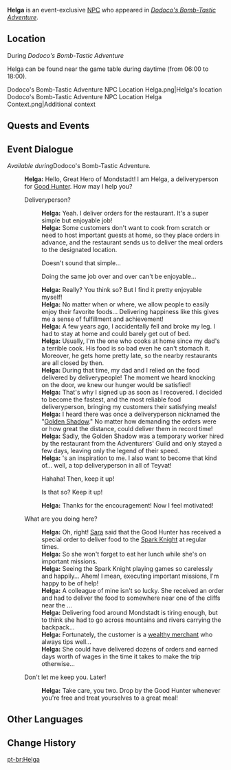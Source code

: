 {{Meta
<!-- Remove this template after adding the missing info -->
|missing_NPC_profile  = yes
}}
{{Character Infobox
|type             = Event NPC
|image            = NPC Helga.png
|realname         = <!-- Optional, if different from in-game name -->
|deceased         = <!-- Past (for deceased prior to events of the game) or free response -->
|region           = Mondstadt
|location         = Mondstadt
|affiliation      = Good Hunter
|title            = Good Hunter Deliveryperson

|ancestry         = <!-- Clan/family -->
|father           = 
|mother           = 
|spouse           = 
|sibling          = 
|child            = 
|relative         = 
}}
'''Helga''' is an event-exclusive [[NPC]] who appeared in ''[[Dodoco's Bomb-Tastic Adventure]]''.

==Location==
;During ''Dodoco's Bomb-Tastic Adventure''
Helga can be found near the game table during daytime (from 06:00 to 18:00).
<gallery>
Dodoco's Bomb-Tastic Adventure NPC Location Helga.png|Helga's location
Dodoco's Bomb-Tastic Adventure NPC Location Helga Context.png|Additional context
</gallery>
<!--
==Profile==
<!~~Detailed story/lore information goes here.~~>
''(To be added.)''

===Appearance===
<!~~Keep appearance section short and concise. Limit to 2 paragraphs with 3-4 sentences each.~~>
''(To be added.)''
-->
==Quests and Events==
{{Quests and Events}}

==Event Dialogue==
''Available during ''Dodoco's Bomb-Tastic Adventure''.''
{{Dialogue Start}}
:'''Helga:''' Hello, Great Hero of Mondstadt! I am Helga, a deliveryperson for [[Good Hunter]]. How may I help you?
:{{DIcon}} Deliveryperson?
::'''Helga:''' Yeah. I deliver orders for the restaurant. It's a super simple but enjoyable job!
::'''Helga:''' Some customers don't want to cook from scratch or need to host important guests at home, so they place orders in advance, and the restaurant sends us to deliver the meal orders to the designated location.
::{{DIcon}} Doesn't sound that simple...
::{{DIcon}} Doing the same job over and over can't be enjoyable...
::'''Helga:''' Really? You think so? But I find it pretty enjoyable myself!
::'''Helga:''' No matter when or where, we allow people to easily enjoy their favorite foods... Delivering happiness like this gives me a sense of fulfillment and achievement!
::'''Helga:''' A few years ago, I accidentally fell and broke my leg. I had to stay at home and could barely get out of bed.
::'''Helga:''' Usually, I'm the one who cooks at home since my dad's a terrible cook. His food is so bad even he can't stomach it. Moreover, he gets home pretty late, so the nearby restaurants are all closed by then.
::'''Helga:''' During that time, my dad and I relied on the food delivered by deliverypeople! The moment we heard knocking on the door, we knew our hunger would be satisfied!
::'''Helga:''' That's why I signed up as soon as I recovered. I decided to become the fastest, and the most reliable food deliveryperson, bringing my customers their satisfying meals!
::'''Helga:''' I heard there was once a deliveryperson nicknamed the "[[While It's Warm/Story|Golden Shadow]]." No matter how demanding the orders were or how great the distance, {{MC|m=he|f=she}} could deliver them in record time!
::'''Helga:''' Sadly, the Golden Shadow was a temporary worker hired by the restaurant from the Adventurers' Guild and only stayed a few days, leaving only the legend of their speed.
::'''Helga:''' {{MC|m=He|f=She}}'s an inspiration to me. I also want to become that kind of... well, a top deliveryperson in all of Teyvat!
::{{DIcon}} Hahaha! Then, keep it up!
::{{DIcon}} Is that so? Keep it up!
::'''Helga:''' Thanks for the encouragement! Now I feel motivated!
:{{DIcon}} What are you doing here?
::'''Helga:''' Oh, right! [[Sara]] said that the Good Hunter has received a special order to deliver food to the [[Klee|Spark Knight]]  at regular times.
::'''Helga:''' So she won't forget to eat her lunch while she's on important missions.
::'''Helga:''' Seeing the Spark Knight playing games so carelessly and happily... Ahem! I mean, executing important missions, I'm happy to be of help!
::'''Helga:''' A colleague of mine isn't so lucky. She received an order and had to deliver the food to somewhere near one of the cliffs near the {{color|buzzword|[[Brightcrown Mountains]]}}...
::'''Helga:''' Delivering food around Mondstadt is tiring enough, but to think she had to go across mountains and rivers carrying the backpack...
::'''Helga:''' Fortunately, the customer is a [[Jala|wealthy merchant]] who always tips well...
::'''Helga:''' She could have delivered dozens of orders and earned days worth of wages in the time it takes to make the trip otherwise...
:{{DIcon}} Don't let me keep you. Later!
::'''Helga:''' Take care, you two. Drop by the Good Hunter whenever you're free and treat yourselves to a great meal!
{{Dialogue End}}

==Other Languages==
{{Other Languages|default_hidden=1
|en      = Helga
|zhs     = 黑尔佳
|zhs_rm  = Hēi'ěrjiā
|zht     = 黑爾佳
|zht_rm  = Hēi'ěrjiā
|ja      = ヘルガ
|ja_rm   = Heruga
|ko      = 헬가
|es      = Helga
|fr      = Helga
|ru      = Хельга
|th      = Helga
|vi      = Helga
|de      = Helga
|id      = Helga
|pt      = Helga
|tr      = Helga
|it      = Helga
}}

==Change History==
{{Change History|4.1}}
<!--
==References==
{{Reflist}}
-->
[[pt-br:Helga]]
